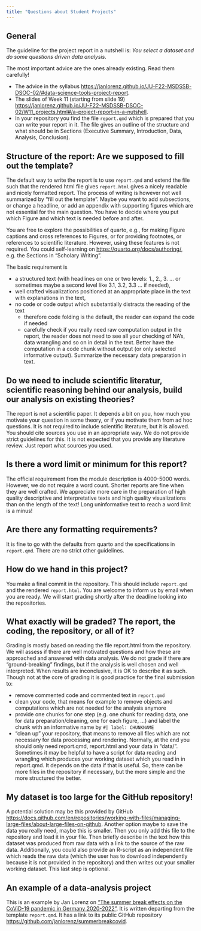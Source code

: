 ```yaml
---
title: "Questions about Student Projects"
---
```


## General {-}

The guideline for the project report in a nutshell is: *You select a dataset and do some questions driven data analysis.*

The most important advice are the ones already existing. Read them carefully!

- The advice in the syllabus <https://janlorenz.github.io/JU-F22-MSDSSB-DSOC-02/#data-science-tools-project-report>.
- The slides of Week 11 (starting from slide 19) <https://janlorenz.github.io/JU-F22-MSDSSB-DSOC-02/W11_projects.html#/a-project-report-in-a-nutshell>.
- In your repository you find the file `report.qmd` which is prepared that you can write your report in it. The file gives an outline of the structure and what should be in Sections (Executive Summary, Introduction, Data, Analysis, Conclusion). 



## Structure of the report: Are we supposed to fill out the template? 

The default way to write the report is to use `report.qmd` and extend the file such that the rendered html file gives `report.html` gives a nicely readable and nicely formatted report. The process of writing is however not well summarized by "fill out the template". Maybe you want to add subsections, or change a headline, or add an appendix with supporting figures which are not essential for the main question. You have to decide where you put which Figure and which text is needed before and after. 

You are free to explore the possibilities of quarto, e.g., for making Figure captions and cross references to Figures, or for providing footnotes, or references to scientific literature. However, using these features is not required. You could self-learning on <https://quarto.org/docs/authoring/>, e.g. the Sections in "Scholary Writing".

The basic requirement is 

- a structured text (with headlines on one or two levels: 1., 2., 3. ... or sometimes maybe a second level like 3.1, 3.2, 3.3 ... if needed), 
- well crafted visualizations positioned at an appropriate place in the text with explanations in the text, 
- no code or code output which substantially distracts the reading of the text
  - therefore code folding is the default, the reader can expand the code if needed
  - carefully check if you really need raw computation output in the report, the reader does not need to see all your checking of NA's, data wrangling and so on in detail in the text. Better have the computation in a code chunk without output (or only selected informative output). Summarize the necessary data preparation in text. 

## Do we need to include scientific literatur, scientific reasoning behind our analysis, build our analysis on existing theories?

The report is not a scientific paper. It depends a bit on you, how much you motivate your question in some theory, or if you motivate them from ad hoc questions. It is not required to include scientific literature, but it is allowed. 
You should cite sources you use in an appropriate way. We do not provide strict guidelines for this. It is not expected that you provide any literature review. Just report what sources you used.

## Is there a word limit or minimum for this report?

The official requirement from the module description is 4000-5000 words. However, we do not require a word count. Shorter reports are fine when they are well crafted. We appreciate more care in the preparation of high quality descriptive and interpretative texts and high quality visualizations than on the length of the text! Long uninformative text to reach a word limit is a minus!


## Are there any formatting requirements? 

It is fine to go with the defaults from quarto and the specifications in `report.qmd`. There are no strict other guidelines. 

## How do we hand in this project? 

You make a final commit in the repository. This should include `report.qmd` and the rendered `report.html`. You are welcome to inform us by email when you are ready. We will start grading shortly after the deadline looking into the repositories.

## What exactly will be graded? The report, the coding, the repository, or all of it?

Grading is mostly based on reading the file report.html from the repository. We will assess if there are well motivated questions and how these are approached and answered with data analysis. We do not grade if there are "ground-breaking" findings, but if the analysis is well chosen and well interpreted. When results are inconclusive, it is OK to describe it as such.
Though not at the core of grading it is good practice for the final submission to:

  - remove commented code and commented text in `report.qmd`
  - clean your code, that means for example to remove objects and computations which are not needed for the analysis anymore
  - provide one chunks for one step (e.g. one chunk for reading data, one for data preparation/cleaning, one for each figure, ...) and label the chunk with an informative name by `#| label: CHUNKNAME`
  - "clean up" your repository, that means to remove all files which are not necessary for data processing and rendering. Normally, at the end you should only need report.qmd, report.html and your data in "data/". Sometimes it may be helpful to have a script for data reading and wrangling which produces your working dataset which you read in in report.qmd. It depends on the data if that is useful. So, there can be more files in the repository if necessary, but the more simple and the more structured the better.
  
## My dataset is too large for the GitHub repository!

A potential solution may be this provided by GitHub <https://docs.github.com/en/repositories/working-with-files/managing-large-files/about-large-files-on-github>. Another option maybe to save the data you really need, maybe this is smaller. Then you only add this file to the repository and load it in your file. Then briefly describe in the text how this dataset was produced from raw data with a link to the source of the raw data. Additionally, you could also provide an R-script as an independent file which reads the raw data (which the user has to download independently because it is not provided in the repository) and then writes out your smaller working dataset. This last step is optional. 

## An example of a data-analysis project

This is an example by Jan Lorenz on ["The summer break effects on the CoViD-19 pandemic in Germany 2020-2022"](https://janlorenz.github.io/summerbreakcovid). It is written departing from the template `report.qmd`. It has a link to its public GitHub repository <https://github.com/janlorenz/summerbreakcovid>. 



